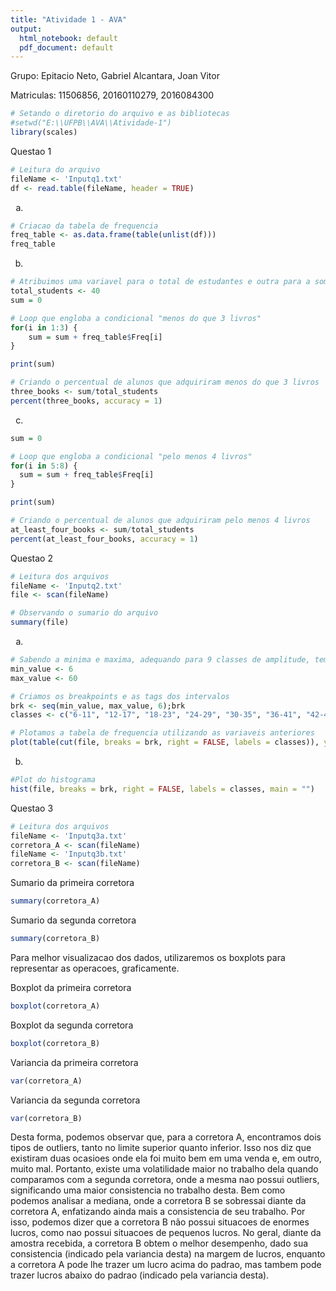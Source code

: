 ---
title: "Atividade 1 - AVA"
output:
  html_notebook: default
  pdf_document: default
---

Grupo: Epitacio Neto, Gabriel Alcantara, Joan Vitor

Matriculas: 11506856, 20160110279, 2016084300



```{r}
# Setando o diretorio do arquivo e as bibliotecas
#setwd("E:\\UFPB\\AVA\\Atividade-1")
library(scales)
```


Questao 1
```{r}
# Leitura do arquivo
fileName <- 'Inputq1.txt'
df <- read.table(fileName, header = TRUE)
```

a)
```{r}
# Criacao da tabela de frequencia
freq_table <- as.data.frame(table(unlist(df)))
freq_table
```

b)
```{r}
# Atribuimos uma variavel para o total de estudantes e outra para a soma das frequencias de livros adquiridos
total_students <- 40
sum = 0

# Loop que engloba a condicional "menos do que 3 livros"
for(i in 1:3) {
    sum = sum + freq_table$Freq[i]
}

print(sum)

# Criando o percentual de alunos que adquiriram menos do que 3 livros
three_books <- sum/total_students
percent(three_books, accuracy = 1)

```

c)
```{r}
sum = 0

# Loop que engloba a condicional "pelo menos 4 livros"
for(i in 5:8) {
  sum = sum + freq_table$Freq[i]
}

print(sum)

# Criando o percentual de alunos que adquiriram pelo menos 4 livros
at_least_four_books <- sum/total_students
percent(at_least_four_books, accuracy = 1)
```


Questao 2
```{r}
# Leitura dos arquivos
fileName <- 'Inputq2.txt'
file <- scan(fileName)

# Observando o sumario do arquivo
summary(file)
```

a)
```{r}
# Sabendo a minima e maxima, adequando para 9 classes de amplitude, temos:
min_value <- 6
max_value <- 60

# Criamos os breakpoints e as tags dos intervalos
brk <- seq(min_value, max_value, 6);brk
classes <- c("6-11", "12-17", "18-23", "24-29", "30-35", "36-41", "42-47", "48-53", "54-60")

# Plotamos a tabela de frequencia utilizando as variaveis anteriores
plot(table(cut(file, breaks = brk, right = FALSE, labels = classes)), ylab = "Freq.")

```

b)
```{r}
#Plot do histograma
hist(file, breaks = brk, right = FALSE, labels = classes, main = "")
```


Questao 3
```{r}
# Leitura dos arquivos
fileName <- 'Inputq3a.txt'
corretora_A <- scan(fileName)
fileName <- 'Inputq3b.txt'
corretora_B <- scan(fileName)
```

Sumario da primeira corretora
```{r}
summary(corretora_A)
```

Sumario da segunda corretora
```{r}
summary(corretora_B)
```

Para melhor visualizacao dos dados, utilizaremos os boxplots para representar as
operacoes, graficamente.

Boxplot da primeira corretora
```{r}
boxplot(corretora_A)
```

Boxplot da segunda corretora
```{r}
boxplot(corretora_B)
```

Variancia da primeira corretora
```{r}
var(corretora_A)
```

Variancia da segunda corretora
```{r}
var(corretora_B)
```


Desta forma, podemos observar que, para a corretora A, encontramos dois tipos de
outliers, tanto no limite superior quanto inferior. Isso nos diz que existiram
duas ocasioes onde ela foi muito bem em uma venda e, em outro, muito mal. Portanto,
existe uma volatilidade maior no trabalho dela quando comparamos com a segunda
corretora, onde a mesma nao possui outliers, significando uma maior consistencia
no trabalho desta. Bem como podemos analisar a mediana, onde a corretora B se sobressai
diante da corretora A, enfatizando ainda mais a consistencia de seu trabalho. Por isso,
podemos dizer que a corretora B não possui situacoes de enormes lucros, como nao
possui situacoes de pequenos lucros. No geral, diante da amostra recebida, a corretora B
obtem o melhor desempenho, dado sua consistencia (indicado pela variancia desta) 
na margem de lucros, enquanto a corretora A pode lhe trazer um lucro acima do 
padrao, mas tambem pode trazer lucros abaixo do padrao (indicado pela variancia
desta).
